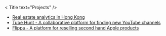 < Title text="Projects" />


- [Real estate analytics in Hong Kong]()
- [Tube Hunt - A collaborative platform for finding new YouTube channels]()
- [Flippa - A platform for reselling second hand Apple products]()